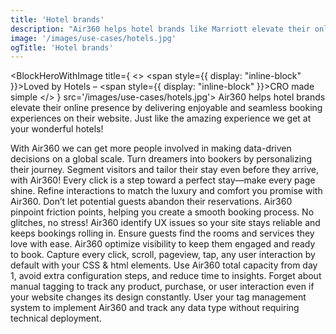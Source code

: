 ```yaml
---
title: 'Hotel brands'
description: "Air360 helps hotel brands like Marriott elevate their online presence by delivering personalized, seamless booking experiences tailored to each guest's unique preferences. By pinpointing areas where users face difficulties, from room selection to checkout, Air360 ensures that every potential bottleneck is smoothed over, increasing booking conversions and guest loyalty."
image: '/images/use-cases/hotels.jpg'
ogTitle: 'Hotel brands'
---
```


<BlockHeroWithImage title={
    <>
      <span style={{ display: "inline-block" }}>Loved by Hotels –</span> <span style={{ display: "inline-block" }}>CRO made simple</span>
    </>
  } src='/images/use-cases/hotels.jpg'>
  Air360 helps hotel brands elevate their online presence by delivering enjoyable and seamless booking experiences on their website. Just like the amazing experience we get at your wonderful hotels! 
</BlockHeroWithImage>

<ShowcaseLogos>
  <ClubMed />
</ShowcaseLogos>

<BlockTestimonial name='ClubMed' src='/logo-brand/club-med.svg'>
  With Air360 we can get more people involved in making data-driven decisions on a global scale.
</BlockTestimonial>

<SlideFeature title='How does Air360 help hotel brands?'>
  <Slide title='Create experiences that convert' src='/images/use-cases/slides/slide1.webp' shadow={false}>
    Turn dreamers into bookers by personalizing their journey. Segment visitors and tailor their stay even before they arrive, with Air360!
  </Slide>
  <Slide title='The best possible version of every page' src='/images/use-cases/slides/slide2.webp' shadow={false}>
    Every click is a step toward a perfect stay—make every page shine. Refine interactions to match the luxury and comfort you promise with Air360.
  </Slide>
  <Slide title='Simplify the booking experience' src='/images/use-cases/slides/slide3.webp' shadow={false}>
    Don’t let potential guests abandon their reservations. Air360 pinpoint friction points, helping you create a smooth booking process.
  </Slide>
  <Slide title='Keep your site running smoothly' src='/images/use-cases/slides/slide4.webp' shadow={false}>
    No glitches, no stress! Air360 identify UX issues so your site stays reliable and keeps bookings rolling in.
  </Slide>
  <Slide title='Keep your customers happy' src='/images/use-cases/slides/slide5.webp' shadow={false}>
    Ensure guests find the rooms and services they love with ease. Air360 optimize visibility to keep them engaged and ready to book.
  </Slide>
</SlideFeature>

<GalleryBlocks title='Like Time Travel—But Easier!'>
  <Block title='Auto-Tracking' icon='robot-astromech' color='orange'>
    Capture every click, scroll, pageview, tap, any user interaction by default with your CSS & html elements.
  </Block>
  <Block title='Plug and Play' icon='bolt' color='purple'>
    Use Air360 total capacity from day 1, avoid extra configuration steps, and reduce time to insights.
  </Block>
  <Block title='Tagless' icon='tag' color='orange'>
    Forget about manual tagging to track any product, purchase, or user interaction even if your website changes its design constantly.
  </Block>
  <Block title='Codeless' icon='code' color='purple'>
    User your tag management system to implement Air360 and track any data type without requiring technical deployment.
  </Block>
</GalleryBlocks>

<BlockSection lp>
  <LaundryList lang="en" items={['Create experiences that convert', 'The best possible version of every page', 'Simplify the booking experience', 'Keep your site running smoothly', 'Keep your guests happy']} />
</BlockSection>

<BlockFeature title='Everything you need to create the best possible user experience'>
  <Feature name='Auto-tracking' icon='robot-astromech' />
  <Feature name='Custom data collection' icon='database' />
  <Feature name='No-code error detection' icon='message-exclamation' />
  <Feature name='Advanced segments' icon='square-kanban' />
  <Feature name='Funnel analysis' icon='filter-circle-dollar' />
  <Feature name='User journeys' icon='cart-shopping' />
  <Feature name='On-page analysis' icon='user-magnifying-glass' />
  <Feature name='Session replays' icon='clapperboard-play' />
</BlockFeature>

<BlockSection className='mb-15'>
  <IncreaseConversionWrapper />
</BlockSection>
